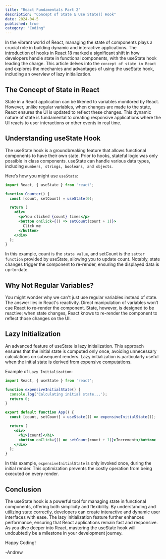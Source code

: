 ```yaml
---
title: "React Fundamentals Part 2"
description: "Concept of State & Use State() Hook"
date: 2024-04-5
published: true
category: "Coding"
---
```


In the vibrant world of React, managing the state of components plays a crucial role in building dynamic and interactive applications. The introduction of hooks in React 18 marked a significant shift in how developers handle state in functional components, with the useState hook leading the charge. This article delves into the `concept of state in React` and explores the mechanics and advantages of using the useState hook, including an overview of lazy initialization.

## The Concept of State in React

State in a React application can be likened to variables monitored by React. However, unlike regular variables, when changes are made to the state, React ensures the UI is updated to reflect these changes. This dynamic nature of state is fundamental to creating responsive applications where the UI reacts to user interactions or other events in real time.

## Understanding useState Hook

The useState hook is a groundbreaking feature that allows functional components to have their own state. Prior to hooks, stateful logic was only possible in class components. useState can handle various data types, including `numbers, strings, booleans, and objects`. 

Here’s how you might use `useState`:
```jsx
import React, { useState } from 'react';

function Counter() {
  const [count, setCount] = useState(0);

  return (
    <div>
      <p>You clicked {count} times</p>
      <button onClick={() => setCount(count + 1)}>
        Click me
      </button>
    </div>
  );
}
```

In this example, count is the `state value`, and setCount is the `setter function` provided by useState, allowing you to update count. Notably, state changes trigger the component to re-render, ensuring the displayed data is up-to-date.

## Why Not Regular Variables?

You might wonder why we can't just use regular variables instead of state. The answer lies in React's reactivity. Direct manipulation of variables won’t cue React to re-render the component. State, however, is designed to be reactive; when state changes, React knows to re-render the component to reflect those changes on the UI.

## Lazy Initialization

An advanced feature of useState is lazy initialization. This approach ensures that the initial state is computed only once, avoiding unnecessary calculations on subsequent renders. Lazy initialization is particularly useful when the initial state is derived from expensive computations.

Example of `Lazy Initialization`:
```jsx
import React, { useState } from 'react';

function expensiveInitialState() {
  console.log('Calculating initial state...');
  return 0;
}

export default function App() {
  const [count, setCount] = useState(() => expensiveInitialState());

  return (
    <div>
      <h1>{count}</h1>
      <button onClick={() => setCount(count + 1)}>Increment</button>
    </div>
  );
}
```

In this example, `expensiveInitialState` is only invoked once, during the initial render. This optimization prevents the costly operation from being executed on every render.

## Conclusion

The useState hook is a powerful tool for managing state in functional components, offering both simplicity and flexibility. By understanding and utilizing state correctly, developers can create interactive and dynamic user interfaces with ease. The lazy initialization feature further enhances performance, ensuring that React applications remain fast and responsive. As you dive deeper into React, mastering the useState hook will undoubtedly be a milestone in your development journey.

Happy Coding!

 -Andrew